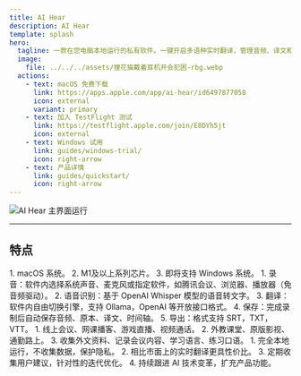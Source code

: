 ```yaml
---
title: AI Hear
description: AI Hear
template: splash
hero:
  tagline: 一款在您电脑本地运行的私有软件。一键开启多语种实时翻译，管理音频、译文和时间轴，即使身处没有网络的教室、地铁、商场或户外。不收集数据，保护隐私。
  image:
    file: ../../../assets/狸花猫戴着耳机开会犯困-rbg.webp
  actions:
    - text: macOS 免费下载
      link: https://apps.apple.com/app/ai-hear/id6497877058
      icon: external
      variant: primary
    - text: 加入 TestFlight 测试
      link: https://testflight.apple.com/join/E8DYh5jt
      icon: external
    - text: Windows 试用
      link: guides/windows-trial/
      icon: right-arrow
    - text: 产品详情
      link: guides/quickstart/
      icon: right-arrow
---
```


![AI Hear 主界面运行](../../../assets/images/homepage001.gif)

---


## 特点

<CardGrid stagger>
	<Card title="硬件要求" icon="pencil" style="width: 20px; height: 10px;">
	1. macOS 系统。
	2. M1及以上系列芯片。
	3. 即将支持 Windows 系统。

</Card>
	<Card title="主要功能" icon="add-document">
	1. 录音：软件内选择系统声音、麦克风或指定软件，如腾讯会议、浏览器、播放器（免音频驱动）。
	2. 语音识别：基于 OpenAI Whisper 模型的语音转文字。
	3. 翻译：软件内自由切换引擎，支持 Ollama，OpenAI 等开放接口格式。
	4. 保存：完成录制后自动保存音频、原本、译文、时间轴。
	5. 导出：格式支持 SRT，TXT，VTT。
</Card>
	<Card title="使用场景" icon="setting">
    1. 线上会议、网课播客、游戏直播、视频通话。
	2. 外教课堂、原版影视、通勤路上。
	3. 收集外文资料、记录会议内容、学习语言、练习口语。
</Card>
	<Card title="为何选择 AI Hear" icon="open-book">
	1. 完全本地运行，不收集数据，保护隐私。
	2. 相比市面上的实时翻译更具性价比。
	3. 定期收集用户建议，针对性的迭代优化。
	4. 持续跟进 AI 技术变革，扩充产品功能。
</Card>
</CardGrid>
